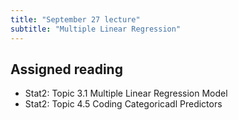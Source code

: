 ```yaml
---
title: "September 27 lecture"
subtitle: "Multiple Linear Regression"
---
```


## Assigned reading

- Stat2: Topic 3.1 Multiple Linear Regression Model
- Stat2: Topic 4.5 Coding Categoricadl Predictors